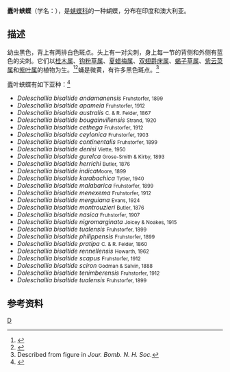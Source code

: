 {{NoteTA
|G1=Butterfly
}}
{{Speciesbox
| taxon = Doleschallia bisaltide
| binomial_authority = Cramer, 1777
| image = 
| image2 = Doleschallia bisaltide(6).jpg
| image_caption = 一只雄性蠹叶蛱蝶腹面图
| image2_caption = 背视图
| subdivision_ranks = [[亚种|亚种]]
| subdivision = 见正文
}}
'''蠹叶蛱蝶'''（学名：{{lang|en|''Doleschallia bisaltide''}}），是[[蛱蝶科|蛱蝶科]]的一种蝴蝶，分布在印度和澳大利亚。

==描述==
幼虫黑色，背上有两排白色斑点。头上有一对尖刺，身上每一节的背侧和外侧有蓝色的尖刺。它们以[[桂木属|桂木属]]、[[钩粉草属|钩粉草属]]、[[夏蜡梅属|夏蜡梅属]]、[[双翅爵床属|双翅爵床属]]、[[蝎子草属|蝎子草属]]、[[紫云菜属|紫云菜属]]和[[紫叶属|紫叶属]]的植物为生。<ref name="prat">{{cite web|url=http://www.samuibutterflies.com/insects/butterflies/nymphalinae/doleschalliabisaltidessp/|title=''Doleschallia bisaltide''|author=Les Day|publisher=Samui Butterflies|accessdate=August 7, 2012}}{{dead link|date=2018年1月 |bot=InternetArchiveBot |fix-attempted=yes }}</ref><ref name="hosk">{{cite web|url=http://www.learnaboutbutterflies.com/Malaysia%20-%20Doleschallia%20bisaltide.htm|title=Autumn Leaf|author=Adrian Hoskins|publisher=Learn About Butterflies|accessdate=August 7, 2012|archive-date=2020-02-21|archive-url=https://web.archive.org/web/20200221012944/http://www.learnaboutbutterflies.com/Malaysia%20-%20Doleschallia%20bisaltide.htm|dead-url=no}}</ref>蛹是微黄，有许多黑色斑点。<ref>Described from figure in ''Jour. Bomb. N. H. Soc.''</ref>

蠹叶蛱蝶有如下亚种：<ref name="sav">{{cite web|url=ftp://ftp.funet.fi/pub/sci/bio/life/insecta/lepidoptera/ditrysia/papilionoidea/nymphalidae/nymphalinae/doleschallia/index.html|title=''Doleschallia'' C. & R. Felder, 1860|author=Markku Savela|publisher=Lepidoptera and some other life forms|accessdate=August 7, 2012|archive-date=2009-02-13|archive-url=https://web.archive.org/web/20090213161726/http://ftp.funet.fi/pub/sci/bio/life/insecta/lepidoptera/ditrysia/papilionoidea/nymphalidae/nymphalinae/doleschallia/index.html|dead-url=no}}</ref>

*''Doleschallia bisaltide andamanensis'' <small>Fruhstorfer, 1899</small>
*''Doleschallia bisaltide apameia'' <small>Fruhstorfer, 1912</small>
*''Doleschallia bisaltide australis'' <small>C. & R. Felder, 1867</small>
*''Doleschallia bisaltide bougainvillensis'' <small>Strand, 1920</small>
*''Doleschallia bisaltide cethega'' <small>Fruhstorfer, 1912</small>
*''Doleschallia bisaltide ceylonica'' <small>Fruhstorfer, 1903</small>
*''Doleschallia bisaltide continentalis'' <small>Fruhstorfer, 1899</small>
*''Doleschallia bisaltide denisi'' <small>Viette, 1950</small>
*''Doleschallia bisaltide gurelca'' <small>Grose-Smith & Kirby, 1893</small>
*''Doleschallia bisaltide herrichi'' <small>Butler, 1876</small>
*''Doleschallia bisaltide indica''<small>Moore, 1899</small>
*''Doleschallia bisaltide karabachica'' <small>Tytler, 1940</small>
*''Doleschallia bisaltide malabarica'' <small>Fruhstorfer, 1899</small>
*''Doleschallia bisaltide menexema'' <small>Fruhstorfer, 1912</small>
*''Doleschallia bisaltide merguiana'' <small>Evans, 1924</small>
*''Doleschallia bisaltide montrouzieri'' <small>Butler, 1876</small>
*''Doleschallia bisaltide nasica'' <small>Fruhstorfer, 1907</small>
*''Doleschallia bisaltide nigromarginata'' <small>Joicey & Noakes, 1915</small>
*''Doleschallia bisaltide tualensis'' <small>Fruhstorfer, 1899</small>
*''Doleschallia bisaltide philippensis'' <small>Fruhstorfer, 1899</small>
*''Doleschallia bisaltide pratipa'' <small>C. & R. Felder, 1860</small>
*''Doleschallia bisaltide rennellensis'' <small>Howarth, 1962</small>
*''Doleschallia bisaltide scapus'' <small>Fruhstorfer, 1912</small>
*''Doleschallia bisaltide sciron'' <small>Godman & Salvin, 1888</small>
*''Doleschallia bisaltide tenimberensis'' <small>Fruhstorfer, 1912</small>
*''Doleschallia bisaltide tualensis'' <small>Fruhstorfer, 1899</small>

==参考资料==
{{Reflist}}
{{Taxonbar}}
[[Category:蛱蝶科|D]]